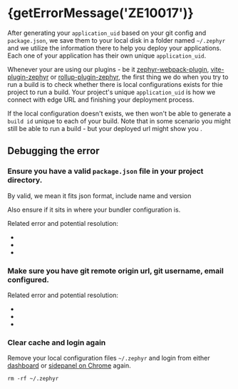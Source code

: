 
# {getErrorMessage('ZE10017')}

<ErrorInfo code="ZE10017" terminal related="ZE20012" />

After generating your `application_uid` based on your git config and `package.json`, we save them to your local disk in a folder named `~/.zephyr` and we utilize the information there to help you deploy your applications. Each one of your application has their own unique `application_uid`.

Whenever your are using our plugins - be it [zephyr-webpack-plugin](https://www.npmjs.com/package/zephyr-webpack-plugin), [vite-plugin-zephyr](https://www.npmjs.com/package/vite-plugin-zephyr) or [rollup-plugin-zephyr](https://www.npmjs.com/package/rollup-plugin-zephyr), the first thing we do when you try to run a build is to check whether there is local configurations exists for thie project to run a build. Your project's unique `application_uid` is how we connect with edge URL and finishing your deployment process.

If the local configuration doesn't exists, we then won't be able to generate a `build id` unique to each of your build. Note that in some scenario you might still be able to run a build - but your deployed url might show you <ErrorLink code="ZE20012" />.

## Debugging the error

<Steps>

### Ensure you have a valid `package.json` file in your project directory.

By valid, we mean it fits json format, include name and version

Also ensure if it sits in where your bundler configuration is.

Related error and potential resolution:

- <ErrorLink code="ZE10010" />
- <ErrorLink code="ZE10011" />
- <ErrorLink code="ZE10012" />

### Make sure you have git remote origin url, git username, email configured.

Related error and potential resolution:

- <ErrorLink code="ZE10014" />
- <ErrorLink code="ZE10015" />
- <ErrorLink code="ZE10016" />

### Clear cache and login again

Remove your local configuration files `~/.zephyr` and login from either [dashboard](https://app.zephyr-cloud.io) or [sidepanel on Chrome](https://chromewebstore.google.com/detail/zephyr-mission-control/liflhldchhinbaeplljlplhnbkdidedn) again.

```
rm -rf ~/.zephyr
```

</Steps>
